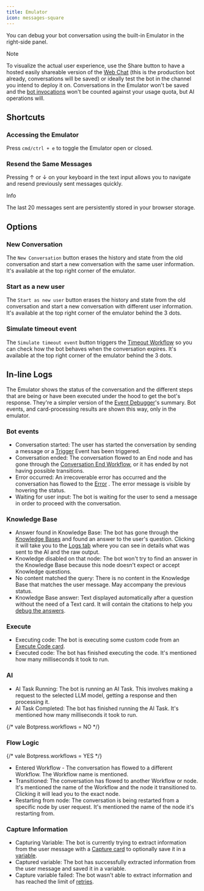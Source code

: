 ```yaml
---
title: Emulator
icon: messages-square
---
```


You can debug your bot conversation using the built-in Emulator in the right-side panel.

<Note>
Note

To visualize the actual user experience, use the Share button to have a hosted easily shareable version of the [Web Chat](/webchat/get-started/introduction) (this is the production bot already, conversations will be saved) or ideally test the bot in the channel you intend to deploy it on. Conversations in the Emulator won't be saved and the [bot invocations](/learn/get-started/dashboard/workspace/usage) won't be counted against your usage quota, but AI operations will.
</Note>

## Shortcuts

### Accessing the Emulator

Press `cmd/ctrl + e` to toggle the Emulator open or closed.

### Resend the Same Messages

Pressing ↑ or ↓ on your keyboard in the text input allows you to navigate and resend previously sent messages quickly.

<Info>
Info

The last 20 messages sent are persistently stored in your browser storage.
</Info>

## Options

### New Conversation

The `New Conversation` button erases the history and state from the old conversation and start a new conversation with the same user information. It's available at the top right corner of the emulator.

### Start as a new user

The `Start as new user` button erases the history and state from the old conversation and start a new conversation with different user information. It's available at the top right corner of the emulator behind the 3 dots.

### Simulate timeout event

The `Simulate timeout event` button triggers the [Timeout Workflow](/learn/reference/workflows#timeout) so you can check how the bot behaves when the conversation expires. It's available at the top right corner of the emulator behind the 3 dots.

## In-line Logs

The Emulator shows the status of the conversation and the different steps that are being or have been executed under the hood to get the bot's response. They're a simpler version of the [Event Debugger](/learn/reference/debugger-logs-json)'s summary. Bot events, and card-processing results are shown this way, only in the emulator.

### Bot events

* Conversation started: The user has started the conversation by sending a message or a [Trigger](/learn/get-started/dashboard/bot/events) Event has been triggered.
* Conversation ended: The conversation flowed to an End node and has gone through the [Conversation End Workflow](/learn/reference/workflows#conversation-end), or it has ended by not having possible transitions.
* Error occurred: An irrecoverable error has occurred and the conversation has flowed to the [Error](/learn/reference/workflows#error) . The error message is visible by hovering the status.
* Waiting for user input: The bot is waiting for the user to send a message in order to proceed with the conversation.

### Knowledge Base

* Answer found in Knowledge Base: The bot has gone through the [Knowledge Bases](/learn/reference/knowledge-base/introduction) and found an answer to the user's question. Clicking it will take you to the [Logs tab](/learn/reference/debugger-logs-json) where you can see in details what was sent to the AI and the raw output.
* Knowledge disabled on that node: The bot won't try to find an answer in the Knowledge Base because this node doesn't expect or accept Knowledge questions.
* No content matched the query: There is no content in the Knowledge Base that matches the user message. May accompany the previous status.
* Knowledge Base answer: Text displayed automatically after a question without the need of a Text card. It will contain the citations to help you [debug the answers](/learn/reference/knowledge-base/introduction#debugging).

### Execute

* Executing code: The bot is executing some custom code from an [Execute Code card](/learn/reference/cards/execute-code).
* Executed code: The bot has finished executing the code. It's mentioned how many milliseconds it took to run.

### AI

* AI Task Running: The bot is running an AI Task. This involves making a request to the selected LLM model, getting a response and then processing it.
* AI Task Completed: The bot has finished running the AI Task. It's mentioned how many milliseconds it took to run.

{/* vale Botpress.workflows = NO */}
### Flow Logic
{/* vale Botpress.workflows = YES */}

* Entered Workflow - The conversation has flowed to a different Workflow. The Workflow name is mentioned.
* Transitioned: The conversation has flowed to another Workflow or node. It's mentioned the name of the Workflow and the node it transitioned to. Clicking it will lead you to the exact node.
* Restarting from node: The conversation is being restarted from a specific node by user request. It's mentioned the name of the node it's restarting from.

### Capture Information

* Capturing Variable: The bot is currently trying to extract information from the user message with a [Capture card](/learn/reference/cards/capture-information) to optionally save it in a [variable](/learn/reference/variables).
* Captured variable: The bot has successfully extracted information from the user message and saved it in a variable.
* Capture variable failed: The bot wasn't able to extract information and has reached the limit of [retries](/learn/reference/cards/capture-information#retries).
